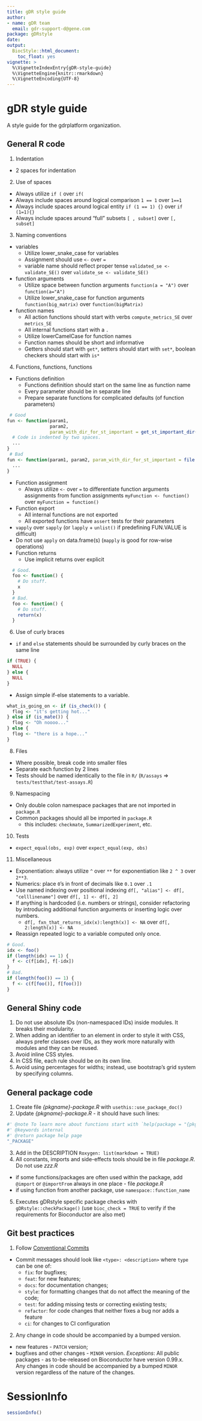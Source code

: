```yaml
---
title: gDR style guide
author:
- name: gDR team
  email: gdr-support-d@gene.com
package: gDRstyle
date: 
output:
  BiocStyle::html_document:
    toc_float: yes
vignette: >
  %\VignetteIndexEntry{gDR-style-guide}
  %\VignetteEngine{knitr::rmarkdown}
  %\VignetteEncoding{UTF-8}
---
```


# gDR style guide
A style guide for the gdrplatform organization.

## General R code

1. Indentation
  * 2 spaces for indentation
2. Use of spaces
  * Always utilize `if (` over `if(`
  * Always include spaces around logical comparison `1 == 1` over `1==1`
  * Always include spaces around logical entity `if (1 == 1) {}` over `if (1=1){}`
  * Always include spaces around "full" subsets `[ , subset]` over `[, subset]`
3. Naming conventions
  * variables
    * Utilize lower_snake_case for variables
    * Assignment should use `<-` over `=`
    * variable name should reflect proper tense `validated_se <- validate_SE()` over `validate_se <- validate_SE()`
  * function arguments
    * Utilize space between function arguments `function(a = "A")` over `function(a="A")`
    * Utilize lower_snake_case for function arguments `function(big_matrix)` over `function(bigMatrix)`
  * function names
    * All action functions should start with verbs `compute_metrics_SE` over `metrics_SE`
    * All internal functions start with a `.`
    * Utilize lowerCamelCase for function names
    * Function names should be short and informative
    * Getters should start with `get*`, setters should start with `set*`, boolean checkers should start with `is*`
4. Functions, functions, functions
  * Functions definition
    * Functions definition should start on the same line as function name
    * Every parameter should be in separate line
    * Prepare separate functions for complicated defaults (of function parameters)

```r
 # Good
fun <- function(param1,
                param2,
                param_with_dir_for_st_important = get_st_important_dir()) {
  # Code is indented by two spaces.
  ...
}
 # Bad
fun <- function(param1, param2, param_with_dir_for_st_important = file.path(system.file(paste(param1, "SE", "rds", sep = "."), package = "important_package"))) {
  ...
}
```

  * Function assignment
    * Always utilize `<-` over `=` to differentiate function arguments assignments from function assignments `myFunction <- function()` over `myFunction = function()`
  * Function export
    * All internal functions are not exported
    * All exported functions have `assert` tests for their parameters
  * `vapply` over `sapply` (or `lapply` + `unlist()` if predefining FUN.VALUE is difficult)
  * Do not use `apply` on data.frame(s) (`mapply` is good for row-wise operations) 
  * Function returns
    * Use implicit returns over explicit

```r
  # Good.
  foo <- function() {
    # Do stuff.
    x
  }
  # Bad.
  foo <- function() {
    # Do stuff.
    return(x)
  }
```

6. Use of curly braces
  * `if` and `else` statements should be surrounded by curly braces on the same line
```r
if (TRUE) {
  NULL
} else {
  NULL
}
```

  * Assign simple if-else statements to a variable.
```r
what_is_going_on <- if (is_check()) {
  flog <- "it's getting hot..."
} else if (is_mate()) {
  flog <- "Oh noooo..."
} else {
  flog <- "there is a hope..."
}
```

8. Files
  * Where possible, break code into smaller files
  * Separate each function by 2 lines
  * Tests should be named identically to the file in `R/` (`R/assays` => `tests/testthat/test-assays.R`)
9. Namespacing
  * Only double colon namespace packages that are not imported in `package.R`
  * Common packages should all be imported in `package.R`
    + this includes: `checkmate`, `SummarizedExperiment`, etc.
10. Tests
  * `expect_equal(obs, exp)` over `expect_equal(exp, obs)`
11. Miscellaneous
  * Exponentiation: always utilize `^` over `**` for exponentiation like `2 ^ 3` over `2**3`.
  * Numerics: place `0`'s in front of decimals like `0.1` over `.1`
  * Use named indexing over positional indexing `df[, "alias"] <- df[, "celllinename"]` over `df[, 1] <- df[, 2]`
  * If anything is hardcoded (i.e. numbers or strings), consider refactoring by introducing additional function arguments or inserting logic over numbers.
    * `df[, fxn_that_returns_idx(x):length(x)] <- NA` over `df[, 2:length(x)] <- NA`
  * Reassign repeated logic to a variable computed only once.
```r
# Good.
idx <- foo()
if (length(idx) == 1) {
  f <- c(f[idx], f[-idx])
}
# Bad.
if (length(foo()) == 1) {
  f <- c(f[foo()], f[foo()])
}
```

## General Shiny code
1. Do not use absolute IDs (non-namespaced IDs) inside modules. It breaks their modularity.
2. When adding an identifier to an element in order to style it with CSS, always prefer classes over IDs, as they work more naturally with modules and they can be reused.
3. Avoid inline CSS styles.
4. In CSS file, each rule should be on its own line.
5. Avoid using percentages for widths; instead, use bootstrap's grid system by specifying columns.

## General package code
1. Create file _{pkgname}-package.R_ with `usethis::use_package_doc()`
2. Update _{pkgname}-package.R_ - it should have such lines:
```r
#' @note To learn more about functions start with `help(package = "{pkgname}")` 
#' @keywords internal
#' @return package help page
"_PACKAGE"
```
3. Add in the DESCRIPTION `Roxygen: list(markdown = TRUE)`
4. All constants, imports and side-effects tools should be in file _package.R_. Do not use _zzz.R_
  * if some functions/packages are often used within the package, add `@import` or `@importFrom` always in one place - file _package.R_
  * if using function from another package, use `namespace::function_name`
5. Executes gDRstyle specific package checks with `gDRstyle::checkPackage()` (use `bioc_check = TRUE` to verify
if the requirements for Bioconductor are also met)

## Git best practices
1. Follow [Conventional Commits](https://www.conventionalcommits.org/en/v1.0.0/)
  * Commit messages should look like `<type>: <description>` where `type` can be one of:
    * `fix`: for bugfixes; 
    * `feat`: for new features;
    * `docs`: for documentation changes;
    * `style`: for formatting changes that do not affect the meaning of the code;
    * `test`: for adding missing tests or correcting existing tests;
    * `refactor`: for code changes that neither fixes a bug nor adds a feature
    * `ci`: for changes to CI configuration
2. Any change in code should be accompanied by a bumped version.
  * new features - `PATCH` version;
  * bugfixes and other changes - `MINOR` version.
*Exceptions*: All public packages - as to-be-released on Bioconductor have version 0.99.x.  
Any changes in code should be accompanied by a bumped `MINOR` version regardless of the nature of the changes.

# SessionInfo {-}

```r
sessionInfo()
```